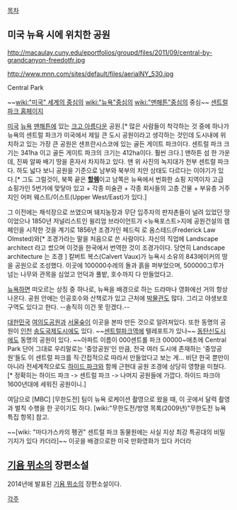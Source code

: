 [[목차]]

==  미국 뉴욕 시에 위치한 공원 ==
http://macaulay.cuny.edu/eportfolios/groupd/files/2011/09/central-by-grandcanyon-freedotfr.jpg

http://www.mnn.com/sites/default/files/aerialNY_530.jpg

Central Park

~~[[wiki:"미국" 세계의 중심]]의 [[wiki:"뉴욕"중심]]의 [[wiki:"맨해튼"중심]]의 중심~~
[http://www.centralpark.com/ 센트럴 파크 홈페이지]

[[미국]] [[뉴욕]] [[맨해튼]]에 있는 [[크고 아름다운]] 공원.[* 많은 사람들이 착각하는 것 중에 하나가 뉴욕의 센트럴 파크가 미국에서 제일 큰 도시 공원이라고 생각하는 것인데 도시내에 위치하고 있는 가장 큰 공원은 샌프란시스코에 있는 골든 게이트 파크이다. 센트럴 파크 크기는 341ha 이고 골든 게이트 파크의 크기는 412ha이다. 훨씬 크다.] 맨하튼 섬 한 가운데, 진짜 알짜 배기 땅을 혼자서 차지하고 있다. 맨 위 사진의 녹지대가 전부 센트럴 파크다. 하도 넓다 보니 공원을 기준으로 남부와 북부의 치안 상태도 다르다는 이야기가 있다.[* 그도 그럴것이, 북쪽 끝은 '''[[할렘]]'''이고 남쪽은 뉴욕에서 번화한 쇼핑 지역이자 고급 쇼핑가인 5번가에 맞닿아 있고 + 각종 미술관 + 각종 회사들의 고층 건물 + 부유층 거주지인 어퍼 웨스트/이스트(Upper West/East)가 있다.]

그 이전에는 채석장으로 쓰였으며 돼지농장과 무단 입주자의 판자촌들이 널려 있었던 땅이었으나 1850년 저널리스트인 윌리엄 브라이언트가 <뉴욕포스트>지에 공원건설의 캠페인을 시작한 것을 계기로 1856년 조경가인 페드릭 로 옴스테드(Frederick Law Olmsted)와[* 조경가라는 말을 처음으로 쓴 사람이다. 자신의 직업에 Landscape architect 라고 썼으며 이것을 한국에서 번역한 것이 조경가이다. 당연히 Landscape architecture 는 조경 ] 칼버트 복스(Calvert Vaux)가 뉴욕시 소유의 843에이커의 땅을 공원으로 조성했다. 이곳에 100000수레의 돌과 흙을 퍼부었으며, 500000그루가 넘는 나무와 관목을 심었고 언덕과 풀밭, 호수까지 다 만들었다고.
 
[[뉴욕]]하면 떠오르는 상징 중 하나로, 뉴욕을 배경으로 하는 드라마나 영화에선 거의 항상 나온다. 공원 안에는 인공호수와 산책로가 있고 근처에 [[박물관]]도 많다. 그리고 야생보호구역도 있다고 한다. --솔직히 이건 못 믿겠다.--

[[대한민국]] [[여의도공원]]과 [[서울숲]]이 이곳을 본따 만든 것으로 알려져있다. 또한 동명의 공원이 [[인천]] [[송도국제도시]]에도 있다. ~~[[센트럴파크역]]에 텔레포트가 있나~~ [[동탄신도시]]에도 동명의 공원이 있다. ~~아파트 이름이 000센트롤 파크 00000~애초에 Central Park 단어 그대로 우리말로는 '중앙공원'인 만큼, 전국 여러 도시에 존재하는 '중앙공원'들도 이 센트럴 파크를 직·간접적으로 따라서 만들었다고 보는 게... 비단 한국 뿐만이 아니라 전세계적으로도 [[하이드 파크]]와 함께 근현대 공원 조경에 상당히 영향을 미쳤다. [* 정확히는 하이드 파크 -> 센트럴 파크 ->  나머지 공원들에 가깝다. 하이드 파크야 1600년대에 세워진 공원이니.]

여담으로 [MBC] [무한도전] 팀이 뉴욕 로케이션 촬영으로 왔을 때, 이 곳에서 달력 촬영과 벌칙 수행을 한 곳이기도 하다. [wiki:"무한도전/방영 목록(2009년)"무한도전 뉴욕 특집 항목] 참고.

~~[wiki: "마다가스카의 펭귄" 센트럴 파크 동물원에는 사실 지상 최강 특공대의 비밀기지가 있다 카더라]~~
이곳을 배경으로한 미국 만화영화가 있다 카더라

== [[기욤 뮈소]]의 장편소설 ==
2014년에 발표된 [[기욤 뮈소]]의 장편소설이다. 

[[각주]]
